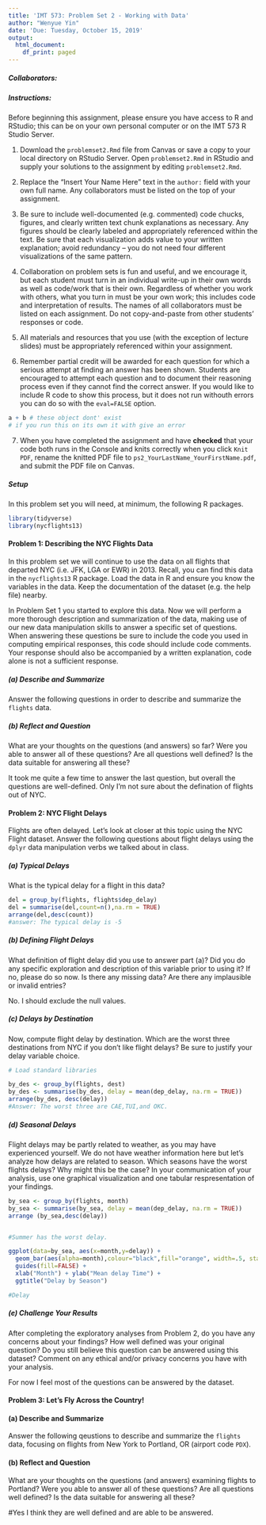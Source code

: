 ---
title: 'IMT 573: Problem Set 2 - Working with Data'
author: "Wenyue Yin"
date: 'Due: Tuesday, October 15, 2019'
output:
  html_document:
    df_print: paged
---

##### Collaborators: <!-- BE SURE TO LIST ALL COLLABORATORS HERE! -->

##### Instructions:

Before beginning this assignment, please ensure you have access to R and RStudio; this can be on your own personal computer or on the IMT 573 R Studio Server. 

1. Download the `problemset2.Rmd` file from Canvas or save a copy to your local directory on RStudio Server. Open `problemset2.Rmd` in RStudio and supply your solutions to the assignment by editing `problemset2.Rmd`. 

2. Replace the "Insert Your Name Here" text in the `author:` field with your own full name. Any collaborators must be listed on the top of your assignment. 

3. Be sure to include well-documented (e.g. commented) code chucks, figures, and clearly written text chunk explanations as necessary. Any figures should be clearly labeled and appropriately referenced within the text. Be sure that each visualization adds value to your written explanation; avoid redundancy -- you do not need four different visualizations of the same pattern.

4.  Collaboration on problem sets is fun and useful, and we encourage it, but each student must turn in an individual write-up in their own words as well as code/work that is their own.  Regardless of whether you work with others, what you turn in must be your own work; this includes code and interpretation of results. The names of all collaborators must be listed on each assignment. Do not copy-and-paste from other students' responses or code.

5. All materials and resources that you use (with the exception of lecture slides) must be appropriately referenced within your assignment.  

6. Remember partial credit will be awarded for each question for which a serious attempt at finding an answer has been shown. Students are \emph{strongly} encouraged to attempt each question and to document their reasoning process even if they cannot find the correct answer. If you would like to include R code to show this process, but it does not run withouth errors you can do so with the `eval=FALSE` option.

```{r example chunk with a bug, eval=FALSE, include=FALSE}
a + b # these object dont' exist 
# if you run this on its own it with give an error
```

7. When you have completed the assignment and have **checked** that your code both runs in the Console and knits correctly when you click `Knit PDF`, rename the knitted PDF file to `ps2_YourLastName_YourFirstName.pdf`, and submit the PDF file on Canvas.

##### Setup

In this problem set you will need, at minimum, the following R packages.

```{r}
library(tidyverse)
library(nycflights13)
```

#### Problem 1: Describing the NYC Flights Data

In this problem set we will continue to use the data on all flights that departed NYC (i.e. JFK, LGA or EWR) in 2013. Recall, you can find this data in the `nycflights13` R package. Load the data in R and ensure you know the variables in the data.  Keep the documentation of the dataset (e.g. the help file) nearby.

In Problem Set 1 you started to explore this data. Now we will perform a more thorough description and summarization of the data, making use of our new data manipulation skills to answer a specific set of questions. When answering these questions be sure to include the code you used in computing empirical responses, this code should include code comments. Your response should also be accompanied by a written explanation, code alone is not a sufficient response.

##### (a) Describe and Summarize

Answer the following questions in order to describe and summarize the `flights` data. 

\begin{enumerate}
\item How many flights out of NYC are there in the data?
```{r}
# Load nycflights13
library(nycflights13)
data(flights)
flights <- tbl_df(flights)
#As the flights are departure from NYC, we need to count the flights that are not flying to the airports in NYC.
flight_num = filter(flights, dest!='JFK',dest!='LGA',dest!='EWR')
summarise(flight_num, count=n())

```

\item How many NYC airports are included in this data?  Which airports are these?
```{r}
# 3
# JFK, LGA and EWR
```

\item Into how many airports did the airlines fly from NYC in 2013?
```{r}
airports = filter(flights, year == 2013) %>%
  group_by(dest)
n_distinct(airports$dest,na.rm=FALSE)
#Answer: Airlines flew to 105 airports in 2013.
```

\item How many flights were there from NYC to Seattle (airport code \texttt{SEA})?
```{r}
fltnum_SEA = filter(flights, flights$dest == 'SEA')
summarise(fltnum_SEA,count=n())
# Answer: There were 3923 flights from NYC to SEA.
```

\item Were there any flights from NYC to Spokane \texttt{(GEG)}?
```{r}
fltnum_GEG = filter(flights, flights$dest == 'GEG')
summarise(fltnum_GEG,count=n())
# Answer: No. There was no flight from NYC to Spokane.
```

\item Are there missing destination codes? (i.e. are there any destinations that do not look like valid airport codes (i.e. three-letter-all-upper case)?)
```{r Setup, message=FALSE}
flights_dest = group_by(flights, dest)
flights_dest = summarise(flights_dest,count=n()) 
#for dest in flights_dest$dest:
# {
# }
# I didn't find a solution for that. As by eyes I didn't find a missing code, so I'm not sure if that's right to search for the codes that are not with three-letter-upper. I think I should use a for loop here, but not sure how to do that.
```

\end{enumerate}

##### (b) Reflect and Question

What are your thoughts on the questions (and answers) so far?  Were you able to answer all of these questions?  Are all questions well defined?  Is the data suitable for answering all these?

It took me quite a few time to answer the last question, but overall the questions are well-defined. Only I'm not sure about the defination of flights out of NYC.

#### Problem 2: NYC Flight Delays

Flights are often delayed.  Let's look at closer at this topic using the NYC Flight dataset. Answer the following questions about flight delays using the `dplyr` data manipulation verbs we talked about in class.

##### (a) Typical Delays

What is the typical delay for a flight in this data?

```{r}
del = group_by(flights, flights$dep_delay)
del = summarise(del,count=n(),na.rm = TRUE) 
arrange(del,desc(count))
#answer: The typical delay is -5
```


##### (b) Defining Flight Delays

What definition of flight delay did you use to answer part (a)? Did you do any specific exploration and description of this variable prior to using it? If no, please do so now. Is there any missing data?  Are there any implausible or invalid entries?  

No. I should exclude the null values.

##### (c) Delays by Destination

Now, compute flight delay by destination. Which are the worst three destinations from NYC if you don't like flight delays? Be sure to justify your delay variable choice. 

```{r}
# Load standard libraries

by_des <- group_by(flights, dest)
by_des <- summarise(by_des, delay = mean(dep_delay, na.rm = TRUE))
arrange(by_des, desc(delay)) 
#Answer: The worst three are CAE,TUI,and OKC.
```


##### (d) Seasonal Delays

Flight delays may be partly related to weather, as you may have experienced yourself. We do not have weather information here but let's analyze how delays are related to season. Which seasons have the worst flights delays? Why might this be the case? In your communication of your analysis, use one graphical visualization and one tabular respresentation of your findings.

```{r}
by_sea <- group_by(flights, month)
by_sea <- summarise(by_sea, delay = mean(dep_delay, na.rm = TRUE))
arrange (by_sea,desc(delay))


#Summer has the worst delay.
```

```{r}
ggplot(data=by_sea, aes(x=month,y=delay)) + 
  geom_bar(aes(alpha=month),colour="black",fill="orange", width=.5, stat="identity") + 
  guides(fill=FALSE) +
  xlab("Month") + ylab("Mean delay Time") +
  ggtitle("Delay by Season")

#Delay
```
\textcolor{blue}{Hint: you may want to create a date variable.}

##### (e) Challenge Your Results

After completing the exploratory analyses from Problem 2, do you have any concerns about your findings? How well defined was your original question? Do you still believe this question can be answered using this dataset? Comment on any ethical and/or privacy concerns you have with your analysis. 

For now I feel most of the questions can be answered by the dataset.

#### Problem 3: Let's Fly Across the Country!

#### (a) Describe and Summarize

Answer the following qeustions to describe and summarize the `flights` data, focusing on flights from New York to Portland, OR (airport code `PDX`).

\begin{enumerate}
\item How many flights were there from NYC airports to Portland in 2013?
```{r}
fltnum_PDX_2013 = filter(flights, year == 2013, flights$dest == 'PDX')
summarise(fltnum_PDX_2013,count=n())
# Answer: 1354 flights from NYC to PDX
```

\item How many airlines fly from NYC to Portland?
```{r}
fltnum_PDX = filter(flights, flights$dest == 'PDX')
summarise(fltnum_PDX,count=n_distinct(carrier))
#Answer: 3 airlines fly from NYC to PDX
```

\item Which are these airlines (find the 2-letter abbreviations)?  How many times did each of these go to Portland?
```{r}
fltnum_PDX_time = group_by(fltnum_PDX, carrier)
summarise(fltnum_PDX_time, airtime = mean(air_time, na.rm = TRUE))
```

\item How many unique airplanes fly from NYC to PDX? \\
```{r}
summarise(fltnum_PDX,count=n_distinct(tailnum))
# There are 492 unique airplanes
```


\textcolor{blue}{Hint: airplane tail number is a unique identifier of an airplane.}
\item How many different airplanes flew from each of the three NYC airports to Portland?
```{r}
fltnum_PDX_ori = group_by(fltnum_PDX, origin)
summarise(fltnum_PDX_ori, count=n_distinct(tailnum),na.rm = TRUE)
# Answer: there are 297 from EWR, 195 from JFK, and 0 from LGA.
```

\item What percentage of flights to Portland were delayed at departure by more than 15 minutes?
```{r}
fltnum_PDX_depdel <- filter(fltnum_PDX, dep_delay>15)
delay_num <- summarise(fltnum_PDX_depdel,count=n())
total_num <- summarise(fltnum_PDX_2013,count=n())
percentage <- delay_num[[1]] / total_num[[1]]
print(percentage)
```

\item Is one of the New York airports noticeably worse in terms of departure delays for flights to Portland than others?
```{r}
summarise(fltnum_PDX_ori, delaytime = mean(dep_delay, na.rm = TRUE))
# No, They are about the same
```

\end{enumerate}

#### (b) Reflect and Question

What are your thoughts on the questions (and answers) examining flights to Portland?  Were you able to answer all of these questions?  Are all questions well defined?  Is the data suitable for answering all these?

#Yes I think they are well defined and are able to be answered.
